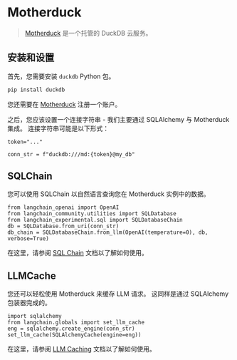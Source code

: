 # Motherduck

>[Motherduck](https://motherduck.com/) 是一个托管的 DuckDB 云服务。

## 安装和设置

首先，您需要安装 `duckdb` Python 包。

```bash
pip install duckdb
```

您还需要在 [Motherduck](https://motherduck.com/) 注册一个账户。

之后，您应该设置一个连接字符串 - 我们主要通过 SQLAlchemy 与 Motherduck 集成。
连接字符串可能是以下形式：

```
token="..."

conn_str = f"duckdb:///md:{token}@my_db"
```

## SQLChain

您可以使用 SQLChain 以自然语言查询您在 Motherduck 实例中的数据。

```
from langchain_openai import OpenAI
from langchain_community.utilities import SQLDatabase
from langchain_experimental.sql import SQLDatabaseChain
db = SQLDatabase.from_uri(conn_str)
db_chain = SQLDatabaseChain.from_llm(OpenAI(temperature=0), db, verbose=True)
```

在这里，请参阅 [SQL Chain](/docs/how_to#qa-over-sql--csv) 文档以了解如何使用。


## LLMCache

您还可以轻松使用 Motherduck 来缓存 LLM 请求。
这同样是通过 SQLAlchemy 包装器完成的。

```
import sqlalchemy
from langchain.globals import set_llm_cache
eng = sqlalchemy.create_engine(conn_str)
set_llm_cache(SQLAlchemyCache(engine=eng))
```

在这里，请参阅 [LLM Caching](/docs/integrations/llm_caching) 文档以了解如何使用。


